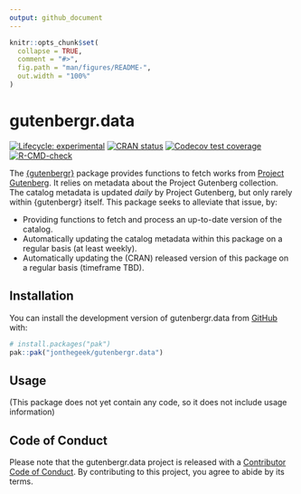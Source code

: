 ```yaml
---
output: github_document
---
```


<!-- README.md is generated from README.Rmd. Please edit that file -->

```r
knitr::opts_chunk$set(
  collapse = TRUE,
  comment = "#>",
  fig.path = "man/figures/README-",
  out.width = "100%"
)
```

# gutenbergr.data

<!-- badges: start -->
[![Lifecycle: experimental](https://img.shields.io/badge/lifecycle-experimental-orange.svg)](https://lifecycle.r-lib.org/articles/stages.html#experimental)
[![CRAN status](https://www.r-pkg.org/badges/version/gutenbergr.data)](https://CRAN.R-project.org/package=gutenbergr.data)
[![Codecov test coverage](https://codecov.io/gh/jonthegeek/gutenbergr.data/graph/badge.svg)](https://app.codecov.io/gh/jonthegeek/gutenbergr.data)
[![R-CMD-check](https://github.com/jonthegeek/gutenbergr.data/actions/workflows/R-CMD-check.yaml/badge.svg)](https://github.com/jonthegeek/gutenbergr.data/actions/workflows/R-CMD-check.yaml)
<!-- badges: end -->

The [{gutenbergr}](https://docs.ropensci.org/gutenbergr/) package provides functions to fetch works from [Project Gutenberg](https://www.gutenberg.org/).
It relies on metadata about the Project Gutenberg collection.
The catalog metadata is updated *daily* by Project Gutenberg, but only rarely within {gutenbergr} itself.
This package seeks to alleviate that issue, by:

- Providing functions to fetch and process an up-to-date version of the catalog.
- Automatically updating the catalog metadata within this package on a regular basis (at least weekly).
- Automatically updating the (CRAN) released version of this package on a regular basis (timeframe TBD).

## Installation

You can install the development version of gutenbergr.data from [GitHub](https://github.com/) with:

``` r
# install.packages("pak")
pak::pak("jonthegeek/gutenbergr.data")
```

## Usage

(This package does not yet contain any code, so it does not include usage information)

## Code of Conduct

Please note that the gutenbergr.data project is released with a [Contributor Code of Conduct](https://jonthegeek.github.io/gutenbergr.data/CODE_OF_CONDUCT.html). By contributing to this project, you agree to abide by its terms.
